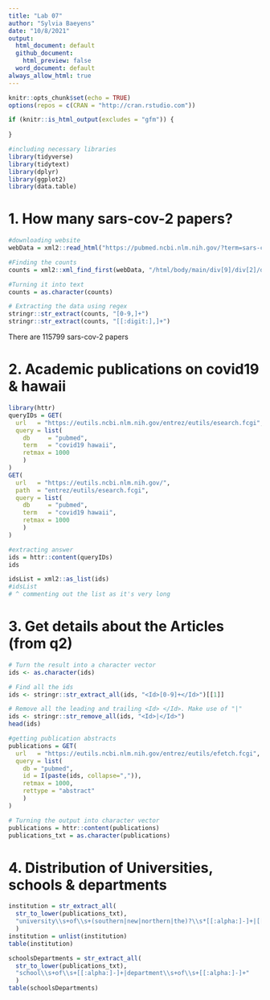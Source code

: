 ```yaml
---
title: "Lab 07"
author: "Sylvia Baeyens"
date: "10/8/2021"
output:
  html_document: default
  github_document: 
    html_preview: false
  word_document: default
always_allow_html: true
---
```


```r
knitr::opts_chunk$set(echo = TRUE)
options(repos = c(CRAN = "http://cran.rstudio.com"))
```

```r
if (knitr::is_html_output(excludes = "gfm")) {
  
}
```


```r
#including necessary libraries
library(tidyverse)
library(tidytext)
library(dplyr)
library(ggplot2)
library(data.table)
```

# 1. How many sars-cov-2 papers?
```r
#downloading website
webData = xml2::read_html("https://pubmed.ncbi.nlm.nih.gov/?term=sars-cov-2")

#Finding the counts
counts = xml2::xml_find_first(webData, "/html/body/main/div[9]/div[2]/div[2]/div[1]/span")

#Turning it into text
counts = as.character(counts)

# Extracting the data using regex
stringr::str_extract(counts, "[0-9,]+")
stringr::str_extract(counts, "[[:digit:],]+")

```

There are 115799 sars-cov-2 papers

# 2. Academic publications on covid19 & hawaii

```r
library(httr)
queryIDs = GET(
  url   = "https://eutils.ncbi.nlm.nih.gov/entrez/eutils/esearch.fcgi",
  query = list(
    db     = "pubmed",
    term   = "covid19 hawaii",
    retmax = 1000
    )
)
GET(
  url   = "https://eutils.ncbi.nlm.nih.gov/",
  path  = "entrez/eutils/esearch.fcgi",
  query = list(
    db     = "pubmed",
    term   = "covid19 hawaii",
    retmax = 1000
    )
)

#extracting answer
ids = httr::content(queryIDs)
ids

idsList = xml2::as_list(ids)
#idsList
# ^ commenting out the list as it's very long
```

# 3. Get details about the Articles (from q2)

```r
# Turn the result into a character vector
ids <- as.character(ids)

# Find all the ids 
ids <- stringr::str_extract_all(ids, "<Id>[0-9]+</Id>")[[1]]

# Remove all the leading and trailing <Id> </Id>. Make use of "|"
ids <- stringr::str_remove_all(ids, "<Id>|</Id>")
head(ids)

#getting publication abstracts
publications = GET(
  url   = "https://eutils.ncbi.nlm.nih.gov/entrez/eutils/efetch.fcgi",
  query = list(
    db = "pubmed",
    id = I(paste(ids, collapse=",")),
    retmax = 1000,
    rettype = "abstract"
    )
)

# Turning the output into character vector
publications = httr::content(publications)
publications_txt = as.character(publications)
```

# 4. Distribution of Universities, schools & departments

```r
institution = str_extract_all(
  str_to_lower(publications_txt),
  "university\\s+of\\s+(southern|new|northern|the)?\\s*[[:alpha:]-]+|[[:alpha:]-]+\\s+institute\\s+of\\s+[[:alpha:]-]+"
  ) 
institution = unlist(institution)
table(institution)

schoolsDepartments = str_extract_all(
  str_to_lower(publications_txt),
  "school\\s+of\\s+[[:alpha:]-]+|department\\s+of\\s+[[:alpha:]-]+"
  )
table(schoolsDepartments)

```

